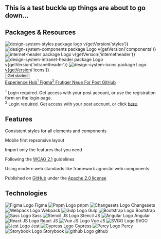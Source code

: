
<Meta of={HomeStories} />

<div className="mt-huge text-center">
<h2>This is a test buckle up things are about to go down...</h2>
  <h2 className="h3">Packages &amp; Resources</h2>
  <div className="mt-big tile-wrapper">
    <Tile
      title="Styles"
      href="https://github.com/swisspost/design-system/tree/main/packages/styles"
    >
      <img src="/assets/images/packages/styles.svg" alt="design-system-styles package logo" />
      <span>v{getVersion('styles')}</span>
    </Tile>
    <Tile
      title="Components"
      href="https://github.com/swisspost/design-system/tree/main/packages/components"
    >
      <img src="/assets/images/packages/components.svg" alt="design-system-components package Logo" />
      <span>v{getVersion('components')}</span>
    </Tile>
    <Tile
      title="Internet-Header"
      href="https://github.com/swisspost/design-system/tree/main/packages/internet-header"
    >
      <img src="/assets/images/packages/internet-header.svg" alt="internet-header package Logo" />
      <span>v{getVersion('internetheader')}</span>
    </Tile>
    <Tile
      title="Intranet-Header"
      href="https://github.com/swisspost/design-system/tree/main/packages/intranet-header-workspace/projects/intranet-header"
    >
      <img
        src="/assets/images/packages/intranet-header.svg"
        alt="design-system-intranet-header package Logo"
      />
      <span>v{getVersion('intranetheader')}</span>
    </Tile>
    <Tile title="Icons" href="https://github.com/swisspost/design-system/tree/main/packages/icons">
      <img src="/assets/images/packages/icons.svg" alt="design-system-icons package Logo" />
      <span>v{getVersion('icons')}</span>
    </Tile>
  </div>
  <div className="mt-regular mb-regular d-flex gap-mini flex-wrap justify-content-center">
    <div className="mt-big mb-regular w-100">
      <button className="btn btn-primary btn-lg" onClick={linkTo('getting-started-styles--docs')}>Get started</button>
    </div>
    <a
      href="https://www.experience-hub.ch/document/2803"
      target="_blank"
      rel="noopener"
      className="btn btn-secondary"
    >
      <span>Experience Hub<sup>1</sup></span>
    </a>
    <a
      href="https://www.figma.com/files/1052961410179009444/project/45002065/Web"
      target="_blank"
      rel="noopener"
      className="btn btn-secondary"
    >
      <span>Figma<sup>2</sup></span>
    </a>
    <a
      href="https://fonts.post.ch/frutigerneueforpost/#/"
      target="_blank"
      rel="noopener"
      className="btn btn-secondary"
    >
      <span>Frutiger Neue For Post</span>
    </a>
    <a
      href="https://github.com/swisspost/design-system"
      target="_blank"
      rel="noopener"
      className="btn btn-secondary"
    >
      <span>GitHub</span>
    </a>
  </div>
  <p className="mb-0 fs-tiny lh-tiny"><sup>1</sup> Login required. Get access with your post account, or use the registration form on the login page.<br />
    <sup>2</sup> Login required. Get access with your post account, or click <a href="mailto:ux@post.ch?subject=I need access to Figma&body=Hello%2C%20I%20need%20access%20to%20Figma%20%0A%E2%80%A2%20%20Project%20name%3A%20%0A%E2%80%A2%20Project%20Owner%20at%20the%20Post%20Office%20%28email%29%3A%20%0A%E2%80%A2%20Project%20Start%20Date%3A%20%0A%E2%80%A2%20Email%20address%20to%20be%20authorized%3A%20">here</a>.</p>
</div>

<div className="mt-huge py-huge bg-light bg-fullwidth text-center">
  <h2 className="h3 mb-big">Features</h2>

  <div className="row g-0">
    <div className="col-md-4">
      <Feature icon="3194" title="Consistent">
        <p>Consistent styles for all elements and components</p>
      </Feature>
    </div>
    <div className="col-md-4">
      <Feature icon="2077" title="Responsive">
        <p>Mobile first repsonsive layout</p>
      </Feature>
    </div>
    <div className="col-md-4">
      <Feature icon="2097" title="Modular">
        <p>Import only the features that you need</p>
      </Feature>
    </div>
    <div className="col-md-4">
      <Feature icon="2136" title="Accessible">
        <p>Following the <a href="https://www.w3.org/TR/WCAG21/" target="_blank" rel="noopener">WCAG 2.1</a> guidelines</p>
      </Feature>
    </div>
    <div className="col-md-4">
      <Feature icon="2483" title="Modern">
        <p>Using modern web standards like framework agnostic web components</p>
      </Feature>
    </div>
    <div className="col-md-4">
      <Feature icon="2444" title="Open Source">
        <p>Published on <a href="https://github.com/swisspost/design-system" target="_blank" rel="noopener">GitHub</a> under the <a href="https://github.com/swisspost/design-system/blob/main/LICENSE" target="_blank" rel="noopener">Apache 2.0 license</a></p>
      </Feature>
    </div>
  </div>
</div>

<div className="mt-huge text-center">
  <h2 className="h3 mb-big">Technologies</h2>

  <div className="tile-wrapper">
    <Tile href="https://www.figma.com/">
        <img src="/assets/images/technologies/logo-figma.svg" alt="Figma Logo" />
        <span>Figma</span>
    </Tile>
    <Tile href="https://pnpm.io/">
        <img src="/assets/images/technologies/logo-pnpm.svg" alt="Pnpm Logo" />
        <span>pnpm</span>
    </Tile>
    <Tile href="https://github.com/changesets/changesets">
        <img src="/assets/images/technologies/logo-changesets.png" alt="Changesets Logo" />
        <span>Changesets</span>
    </Tile>
    <Tile href="https://webpack.js.org/">
        <img src="/assets/images/technologies/logo-webpack.svg" alt="Webpack Logo" />
        <span>Webpack</span>
    </Tile>
    <Tile href="https://gulpjs.com/">
        <img src="/assets/images/technologies/logo-gulp.svg" alt="Gulp Logo" />
        <span>Gulp</span>
    </Tile>
    <Tile href={ `https://getbootstrap.com/docs/${getVersion('bootstrap', 'Mm')}` }>
        <img src="/assets/images/technologies/logo-bootstrap.svg" alt="Bootstrap Logo" />
        <span>Bootstrap</span>
    </Tile>
    <Tile href="https://sass-lang.com/">
        <img src="/assets/images/technologies/logo-sass.svg" alt="Sass Logo" />
        <span>Sass</span>
    </Tile>
    <Tile href="https://stenciljs.com/">
        <img src="/assets/images/technologies/logo-stencil.png" alt="Stencil JS Logo" />
        <span>Stencil JS</span>
    </Tile>
    <Tile href="https://angular.io/">
        <img src="/assets/images/technologies/logo-angular.svg" alt="Angular Logo" />
        <span>Angular</span>
    </Tile>
    <Tile href="https://reactjs.org/">
        <img src="/assets/images/technologies/logo-react.svg" alt="React JS Logo" />
        <span>React JS</span>
    </Tile>
    <Tile href="https://vuejs.org/">
        <img src="/assets/images/technologies/logo-vue.svg" alt="Vue JS Logo" />
        <span>Vue JS</span>
    </Tile>
    <Tile href="https://github.com/svg/svgo">
        <img src="/assets/images/technologies/logo-svgo.svg" alt="SVGO Logo" />
        <span>SVGO</span>
    </Tile>
    <Tile href="https://jestjs.io/">
        <img src="/assets/images/technologies/logo-jest.svg" alt="Jest Logo" />
        <span>Jest</span>
    </Tile>
    <Tile href="https://www.cypress.io/">
        <img src="/assets/images/technologies/logo-cypress.svg" alt="Cypress Logo" />
        <span>Cypress</span>
    </Tile>
    <Tile href="https://percy.io/">
        <img src="/assets/images/technologies/logo-percy.svg" alt="Percy Logo" />
        <span>Percy</span>
    </Tile>
    <Tile href="https://storybook.js.org/">
        <img src="/assets/images/technologies/logo-storybook.svg" alt="Storybook Logo" />
        <span>Storybook</span>
    </Tile>
    <Tile href="https://github.com/">
        <img src="/assets/images/technologies/logo-github.svg" alt="github Logo" />
        <span>github</span>
    </Tile>
  </div>
</div>
